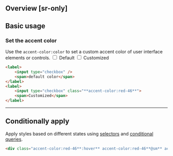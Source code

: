 ## Overview [sr-only]
<Overview/>

## Basic usage
### Set the accent color
Use the `accent-color:color` to set a custom accent color of user interface elements or controls.
<Demo className="gap:40">
    <label className="flex">
        <input type="checkbox" defaultChecked
            className="w:16 h:16 r:2 inline-block v:middle mr:6" />
        <span className="inline-block f:black f:white@dark f:14">Default</span>
    </label>
    <label className="flex">
        <input type="checkbox" defaultChecked
            className="w:16 h:16 r:2 inline-block v:middle mr:6 accent-color:red-46 ~accent-color|.3s" />
        <span className="inline-block f:black f:white@dark f:14">Customized</span>
    </label>
</Demo>
```html
<label>
    <input type="checkbox" />
    <span>default color</span>
</label>
<label>
    <input type="checkbox" class="**accent-color:red-46**">
    <span>Customized</span>
</label>
```

---

## Conditionally apply
Apply styles based on different states using [selectors](/docs/state-selectors) and [conditional queries](/docs/conditional-queries).
```html
<div class="accent-color:red-46**:hover** accent-color:red-46**@sm** accent-color:red-46**@dark** accent-color:red-46**@print**">…</div>
```